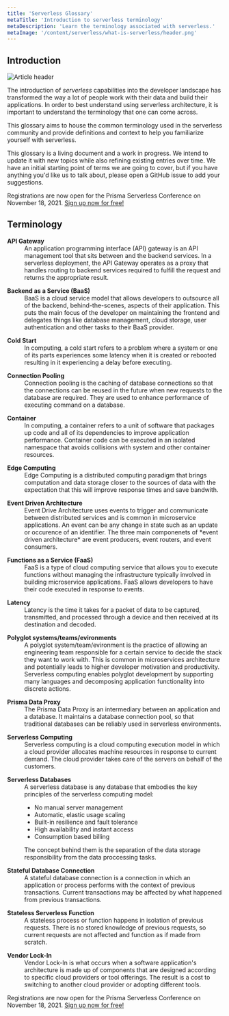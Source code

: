 ```yaml
---
title: 'Serverless Glossary'
metaTitle: 'Introduction to serverless terminology'
metaDescription: 'Learn the terminology associated with serverless.'
metaImage: '/content/serverless/what-is-serverless/header.png'
---
```


## Introduction

![Article header](/content/serverless/what-is-serverless/header.png)

The introduction of *serverless* capabilities into the developer landscape has transformed the way a lot of people work with their data and build their applications. In order to best understand using serverless architecture, it is important to understand the terminology that one can come across. 

This glossary aims to house the common terminology used in the serverless community and provide definitions and context to help you familiarize yourself with serverless.

This glossary is a living document and a work in progress. We intend to update it with new topics while also refining existing entries over time. We have an initial starting point of terms we are going to cover, but if you have anything you'd like us to talk about, please open a GitHub issue to add your suggestions.

<PrismaOutlinks>

Registrations are now open for the Prisma Serverless Conference on November 18, 2021.  [Sign up now for free!](https://www.prisma.io/serverless)

</PrismaOutlinks>

## Terminology

<dl>
<dt><strong>API Gateway</strong></dt>
<dd>An application programming interface (API) gateway is an API management tool that sits between and the backend services. In a serverless deployment, the API Gateway operates as a proxy that handles routing to backend services required to fulfill the request and returns the appropriate result.
</dd>

<p></p>

<dt><strong>Backend as a Service (BaaS)</strong><dt>
<dd>
BaaS is a cloud service model that allows developers to outsource all of the backend, behind-the-scenes, aspects of their application. This puts the main focus of the developer on maintaining the frontend and delegates things like database management, cloud storage, user authentication and other tasks to their BaaS provider.
</dd>

<p></p>

<dt><strong>Cold Start</strong><dt>
<dd>
In computing, a cold start refers to a problem where a system or one of its parts experiences some latency when it is created or rebooted resulting in it experiencing a delay before executing.
</dd>

<p></p>

<dt><strong>Connection Pooling</strong></dt>
<dd>
Connection pooling is the caching of database connections so that the connections can be reused in the future when new requests to the database are required. They are used to enhance performance of executing command on a database.
</dd>

<p></p>

<dt><strong>Container</strong></dt>
<dd>
In computing, a container refers to a unit of software that packages up code and all of its dependencies to improve application performance. Container code can be executed in an isolated namespace that avoids collisions with system and other container resources.
</dd>

<p></p>

<dt><strong>Edge Computing</strong><dt>
<dd>
Edge Computing is a distributed computing paradigm that brings computation and data storage closer to the sources of data with the expectation that this will improve response times and save bandwith.
</dd>

<p></p>

<dt><strong>Event Driven Architecture</strong></dt>
<dd>
Event Drive Architecture uses events to trigger and communicate between distributed services and is common in microservice applications. An event can be any change in state such as an update or occurence of an identifier. The three main componenets of *event driven architecture* are event producers, event routers, and event consumers.
</dd>

<p></p>

<dt><strong>Functions as a Service (FaaS)</strong></dt>
<dd>
FaaS is a type of cloud computing service that allows you to execute functions without managing the infrastructure typically involved in building microservice applications. FaaS allows developers to have their code executed in response to events. 
</dd>

<p></p>

<dt><strong>Latency</strong></dt>
<dd>
Latency is the time it takes for a packet of data to be captured, transmitted, and processed through a device and then received at its destination and decoded.
</dd>

<p></p>

<dt><strong>Polyglot systems/teams/evironments</strong></dt>
<dd>
A polyglot system/team/evironment is the practice of allowing an engineering team responsible for a certain service to decide the stack they want to work with. This is common in microservices architecture and potentially leads to higher developer motivation and productivity.
Serverless computing enables polyglot development by supporting many languages and decomposing application functionality into discrete actions.
</dd>

<p></p>

<dt><strong>Prisma Data Proxy</strong></dt>
<dd>
The Prisma Data Proxy is an intermediary between an application and a database. It maintains a database connection pool, so that traditional databases can be reliably used in serverless environments.
</dd>

<p></p>

<dt><strong>Serverless Computing</strong></dt>
<dd>Serverless computing is a cloud computing execution model in which a cloud provider allocates machine resources in response to current demand. The cloud provider takes care of the servers on behalf of the customers. 
</dd>

<p></p>

<dt><strong>Serverless Databases</strong></dt>
<dd>
A serverless database is any database that embodies the key principles of the serverless computing model: 

* No manual server management
* Automatic, elastic usage scaling
* Built-in resilience and fault tolerance
* High availability and instant access
* Consumption based billing

The concept behind them is the separation of the data storage responsibility from the data proccessing tasks.
</dd>

<p></p>

<dt><strong>Stateful Database Connection</strong></dt>
<dd>
A stateful database connection is a connection in which an application or process performs with the context of previous transactions. Current transactions may be affected by what happened from previous transactions.
</dd>

<p></p>

<dt><strong>Stateless Serverless Function</strong></dt>
<dd>
A stateless process or function happens in isolation of previous requests. There is no stored knowledge of previous requests, so current requests are not affected and function as if made from scratch.
</dd>

<p></p>

<dt><strong>Vendor Lock-In</strong></dt>
<dd> Vendor Lock-In is what occurs when a software application's architecture is made up of components that are designed according to specific cloud providers or tool offerings. The result is a cost to switching to another cloud provider or adopting different tools. 
</dd>

</dl>

<PrismaOutlinks>

Registrations are now open for the Prisma Serverless Conference on November 18, 2021.  [Sign up now for free!](https://www.prisma.io/serverless)

</PrismaOutlinks>
